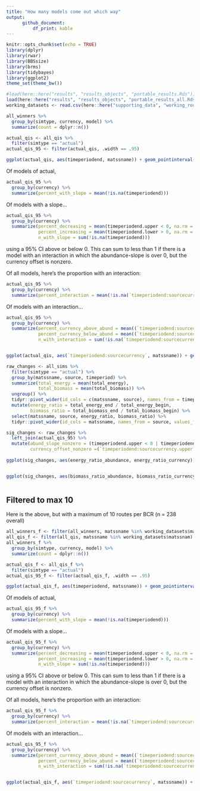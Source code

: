 ```yaml
---
title: "How many models come out which way"
output: 
      github_document:
          df_print: kable
---
```


```r
knitr::opts_chunk$set(echo = TRUE)
library(dplyr)
library(rwar)
library(BBSsize)
library(brms)
library(tidybayes)
library(ggplot2)
theme_set(theme_bw())

#load(here::here("results", "results_objects", "portable_results.Rds"))
load(here::here("results", "results_objects", "portable_results_all.Rds"))
working_datasets <- read.csv(here::here("supporting_data", "working_routes_max10.csv"))
```


```r


all_winners %>%
  group_by(simtype, currency, model) %>%
  summarize(count = dplyr::n()) 


```



```r

actual_qis <- all_qis %>% 
  filter(simtype == "actual") 
actual_qis_95 <- filter(actual_qis, .width == .95)

ggplot(actual_qis, aes(timeperiodend, matssname)) + geom_pointinterval(aes(xmin = timeperiodend.lower, xmax = timeperiodend.upper, width = .width)) + geom_vline(xintercept = 0) + facet_wrap(vars(currency), scales = "free")

```

Of models of actual,

```r

actual_qis_95 %>%
  group_by(currency) %>%
  summarize(percent_with_slope = mean(!is.na(timeperiodend)))

```

Of models with a slope...

```r

actual_qis_95 %>%
  group_by(currency) %>%
  summarize(percent_decreasing = mean(timeperiodend.upper < 0, na.rm = T),
            percent_increasing = mean(timeperiodend.lower > 0, na.rm = T),
            n_with_slope = sum(!is.na(timeperiodend)))

```

using a 95% CI above or below 0. This can sum to less than 1 if there is a model with an interaction in which the abundance-slope is over 0, but the currency offset is nonzero. 



Of all models, here's the proportion with an interaction:

```r

actual_qis_95 %>%
  group_by(currency) %>%
  summarize(percent_interaction = mean(!is.na(`timeperiodend:sourcecurrency`), na.rm = T))

```

Of models with an interaction...

```r


actual_qis_95 %>%
  group_by(currency) %>%
  summarize(percent_currency_above_abund = mean((`timeperiodend:sourcecurrency.lower` >0), na.rm = T),
            percent_currency_below_abund = mean((`timeperiodend:sourcecurrency.upper` <0), na.rm = T),
            n_with_interaction = sum(!is.na(`timeperiodend:sourcecurrency`)))


ggplot(actual_qis, aes(`timeperiodend:sourcecurrency`, matssname)) + geom_pointinterval(aes(xmin = `timeperiodend:sourcecurrency.lower`, xmax = `timeperiodend:sourcecurrency.upper`, width = .width)) + geom_vline(xintercept = 0) + facet_wrap(vars(currency), scales = "free")

```

```r

raw_changes <- all_sims %>%
  filter(simtype == "actual") %>%
  group_by(matssname, source, timeperiod) %>%
  summarize(total_energy = mean(total_energy),
            total_biomass = mean(total_biomass)) %>%
  ungroup() %>%
  tidyr::pivot_wider(id_cols = c(matssname, source), names_from = timeperiod, values_from = c(total_energy, total_biomass)) %>%
  mutate(energy_ratio = total_energy_end / total_energy_begin,
         biomass_ratio = total_biomass_end / total_biomass_begin) %>%
  select(matssname, source, energy_ratio, biomass_ratio) %>%
  tidyr::pivot_wider(id_cols = matssname, names_from = source, values_from = c(energy_ratio, biomass_ratio))

sig_changes <- raw_changes %>%
  left_join(actual_qis_95) %>%
  mutate(abund_slope_nonzero = (timeperiodend.upper < 0 | timeperiodend.lower > 0) & !is.na(timeperiodend),
         currency_offset_nonzero =(`timeperiodend:sourcecurrency.upper` < 0 | `timeperiodend:sourcecurrency.lower` > 0) & !is.na(`timeperiodend:sourcecurrency`))
 
ggplot(sig_changes, aes(energy_ratio_abundance, energy_ratio_currency)) + geom_point(alpha = .1) + geom_point(data =filter(sig_changes, abund_slope_nonzero), aes(color = currency_offset_nonzero), alpha = 1) + geom_abline(slope= 1, intercept = 0) + geom_vline(xintercept = 1) + geom_hline(yintercept = 1) + theme(legend.position = "bottom") + ggtitle("Energy")


ggplot(sig_changes, aes(biomass_ratio_abundance, biomass_ratio_currency)) + geom_point(alpha = .1) + geom_point(data =filter(sig_changes, !is.na(timeperiodend)), aes(color = currency_offset_nonzero), alpha = 1) + geom_abline(slope= 1, intercept = 0) + geom_vline(xintercept = 1) + geom_hline(yintercept = 1) + theme(legend.position = "bottom") + ggtitle("Biomass")



```

## Filtered to max 10

Here is the above, but with a maximum of 10 routes per BCR (n = 238 overall)


```r


all_winners_f <- filter(all_winners, matssname %in% working_datasets$matssname)
all_qis_f <- filter(all_qis, matssname %in% working_datasets$matssnam)
all_winners_f %>%
  group_by(simtype, currency, model) %>%
  summarize(count = dplyr::n()) 


```



```r

actual_qis_f <- all_qis_f %>% 
  filter(simtype == "actual") 
actual_qis_95_f <- filter(actual_qis_f, .width == .95)

ggplot(actual_qis_f, aes(timeperiodend, matssname)) + geom_pointinterval(aes(xmin = timeperiodend.lower, xmax = timeperiodend.upper, width = .width)) + geom_vline(xintercept = 0) + facet_wrap(vars(currency), scales = "free")

```

Of models of actual,

```r

actual_qis_95_f %>%
  group_by(currency) %>%
  summarize(percent_with_slope = mean(!is.na(timeperiodend)))

```

Of models with a slope...

```r

actual_qis_95_f %>%
  group_by(currency) %>%
  summarize(percent_decreasing = mean(timeperiodend.upper < 0, na.rm = T),
            percent_increasing = mean(timeperiodend.lower > 0, na.rm = T),
            n_with_slope = sum(!is.na(timeperiodend)))

```

using a 95% CI above or below 0. This can sum to less than 1 if there is a model with an interaction in which the abundance-slope is over 0, but the currency offset is nonzero. 



Of all models, here's the proportion with an interaction:

```r

actual_qis_95_f %>%
  group_by(currency) %>%
  summarize(percent_interaction = mean(!is.na(`timeperiodend:sourcecurrency`), na.rm = T))

```

Of models with an interaction...

```r


actual_qis_95_f %>%
  group_by(currency) %>%
  summarize(percent_currency_above_abund = mean((`timeperiodend:sourcecurrency.lower` >0), na.rm = T),
            percent_currency_below_abund = mean((`timeperiodend:sourcecurrency.upper` <0), na.rm = T),
            n_with_interaction = sum(!is.na(`timeperiodend:sourcecurrency`)))


ggplot(actual_qis_f, aes(`timeperiodend:sourcecurrency`, matssname)) + geom_pointinterval(aes(xmin = `timeperiodend:sourcecurrency.lower`, xmax = `timeperiodend:sourcecurrency.upper`, width = .width)) + geom_vline(xintercept = 0) + facet_wrap(vars(currency), scales = "free")

```
